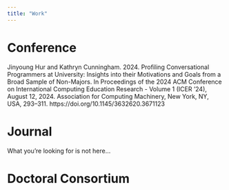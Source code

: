 ```yaml
---
title: "Work"
---
```


# Conference

Jinyoung Hur and Kathryn Cunningham. 2024. Profiling Conversational Programmers at University: Insights into their Motivations and Goals from a Broad Sample of Non-Majors. In Proceedings of the 2024 ACM Conference on International Computing Education Research - Volume 1 (ICER ’24), August 12, 2024. Association for Computing Machinery, New York, NY, USA, 293–311. https://doi.org/10.1145/3632620.3671123


# Journal
What you're looking for is not here...


# Doctoral Consortium